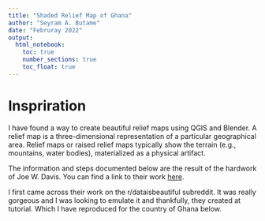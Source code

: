 ```yaml
---
title: "Shaded Relief Map of Ghana"
author: "Seyram A. Butame"
date: "Februray 2022"
output: 
  html_notebook:
    toc: true
    number_sections: true
    toc_float: true
---
```



# Inspriration 

I have found a way to create beautiful relief maps using QGIS and Blender. A relief map is a three-dimensional representation of a particular geographical area. Relief maps or raised relief maps typically show the terrain (e.g., mountains, water bodies), materialized as a physical artifact. 

The information and steps documented below are the result of the hardwork of Joe W. Davis. You can find a link to their work [here](https://github.com/JoeWDavies/geoblender).

I first came across their work on the r/dataisbeautiful subreddit. It was really gorgeous and I was looking to emulate it and thankfully, they created at tutorial. Which I have reproduced for the country of Ghana below.
